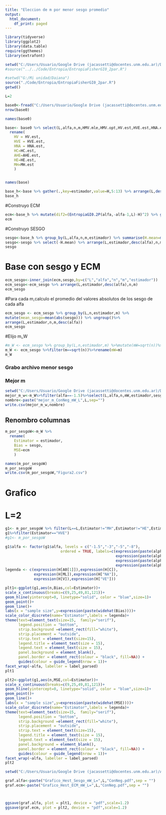 ---
title: "Eleccion de m por menor sesgo promedio"
output:
  html_document:
    df_print: paged
---


```{r}
library(tidyverse)
library(ggplot2)
library(data.table)
require(ggthemes)
library(extrafont) 

setwd("C:/Users/Usuario/Google Drive (jacassetti@docentes.unm.edu.ar)/Daiana/")
#source("../../Code/Entropia/EntropiaFisherGI0_2par.R")

#setwd("G:/Mi unidad/Daiana")
source("./Code/Entropia/EntropiaFisherGI0_2par.R")
getwd()
```
```{r}
L=2
```

```{r}
base0<-fread("C:/Users/Usuario/Google Drive (jacassetti@docentes.unm.edu.ar)/Daiana/Data/NuevoAnalisisFinal/Mle_L2_sinCont_GamaEst_TodoEst_FINAL.csv")
nrow(base0)
```

```{r}
names(base0)
```

```{r}
base<- base0 %>% select(L,alfa,n,m,HMV.mle,HMV.opt,HV.est,HVE.est,HNA.est,HC.est,AHE.est,HE.est,MH.est)%>%
  rename(
    HV = HV.est,
    HVE = HVE.est,
    HNA = HNA.est,
    HC=HC.est,
    AHE=AHE.est,
    HE=HE.est,
    MH=MH.est
    )



```

```{r}
names(base)
```

```{r}
base_h<-base %>% gather(.,key=estimador,value=H,5:13) %>% arrange(L,desc(alfa),n,estimador,m)
base_h
```

#Construyo ECM

```{r echo=TRUE,message=FALSE}
ecm<-base_h %>% mutate(dif2=(EntropiaGI0.2P(alfa,-alfa-1,L)-H)^2) %>% group_by(L,alfa,n,m,estimador) %>% summarise(ecm=mean(dif2)) %>% ungroup()%>% arrange(L,estimador,desc(alfa),n,m)
ecm
```


#Construyo SESGO

```{r}
sesgo<-base_h %>% group_by(L,alfa,n,m,estimador) %>% summarise(H.mean=mean(H)) %>% mutate(sesgo=H.mean-EntropiaGI0.2P(alfa,-alfa-1,L)) %>% ungroup()
sesgo<-sesgo %>% select(-H.mean) %>% arrange(L,estimador,desc(alfa),n,m)
sesgo
```


# Base con sesgo y ECM
```{r}
ecm_sesgo<-inner_join(ecm,sesgo,by=c("L","alfa","n","m","estimador"))
ecm_sesgo<-ecm_sesgo %>% arrange(L,estimador,desc(alfa),n,m)
ecm_sesgo
```
#Para cada m,calculo el promedio del valores absolutos de los sesgo de cada alfa 

```{r}
ecm_sesgo <- ecm_sesgo %>% group_by(L,n,estimador,m) %>%
mutate(mean_sesgo=mean(abs(sesgo))) %>% ungroup()%>%
arrange(L,estimador,n,m,desc(alfa))
ecm_sesgo
```



#Elijo m_W 

```{r}
#m_W <- ecm_sesgo %>% group_by(L,n,estimador,m) %>%mutate(mW=sqrt(n))%>%filter(m==mW)
m_W <- ecm_sesgo %>%filter(m==sqrt(n))%>%rename(mW=m)
m_W
```

### Grabo archivo menor sesgo
### Mejor m
```{r}
setwd("C:/Users/Usuario/Google Drive (jacassetti@docentes.unm.edu.ar)/Daiana/Data/NuevoAnalisis")
mejor_m_w<-m_W%>%filter(alfa==-1.5)%>%select(L,alfa,n,mW,estimador,sesgo)
nombre<-paste("mejor_m_ConNeg_mW_L",L,sep="")
write.csv(mejor_m_w,nombre)
```

## Renombro columnas


```{r}
m_por_sesgoW<-m_W %>% 
  rename(
    Estimator = estimador,
    Bias = sesgo,
    MSE=ecm
    )

names(m_por_sesgoW)
m_por_sesgoW
write.csv(m_por_sesgoW,"Figura2.csv")
```
# Grafico
# L=2

```{r}
g1<- m_por_sesgoW %>% filter(L==L,Estimator!="MH",Estimator!="HE",Estimator!="HMV.opt")
g1%>%filter(Estimator=="HVE")
#g1<- m_por_sesgoW

g1$alfa <- factor(g1$alfa, levels = c("-1.5","-3","-5","-8"),
                         ordered = TRUE, labels=c(expression(paste(alpha,"=-1.5")),
                                                  expression(paste(alpha,"=-3")),
                                                  expression(paste(alpha,"=-5")),
                                                  expression(paste(alpha,"=-8"))))
legenda <- c(expression(H[A0[1]]),expression(H[C]),
             expression(H[ML]),expression(H["NA"]),
             expression(H[V]),expression(H["VE"]))

plt1<-ggplot(g1,aes(n,Bias,col=Estimator))+
scale_x_continuous(breaks=c(9,25,49,81,121))+
geom_hline(yintercept=0, linetype="solid", color = "blue",size=1)+
geom_point()+
geom_line()+
labs(x = "sample size",y=expression(paste(widehat(Bias))))+
scale_color_discrete(name="Estimator",labels = legenda)+
theme(text=element_text(size=15,  family="serif"),
      legend.position = "bottom",
      strip.background =element_rect(fill="white"),
      strip.placement = "outside",
      strip.text = element_text(size=15),
      legend.title = element_text(size = 15),
      legend.text = element_text(size = 15),
      panel.background = element_blank(),
      panel.border = element_rect(colour = "black", fill=NA)) +
      guides(colour = guide_legend(nrow = 1))+
facet_wrap(~alfa, labeller = label_parsed)
plt1

plt2<-ggplot(g1,aes(n,MSE,col=Estimator))+
scale_x_continuous(breaks=c(9,25,49,81,121))+
geom_hline(yintercept=0, linetype="solid", color = "blue",size=1)+
geom_point()+
geom_line()+
labs(x = "sample size",y=expression(paste(widehat(MSE))))+
scale_color_discrete(name="Estimator",labels = legenda)+
theme(text=element_text(size=15,  family="serif"),
      legend.position = "bottom",
      strip.background =element_rect(fill="white"),
      strip.placement = "outside",
      strip.text = element_text(size=15),
      legend.title = element_text(size = 15),
      legend.text = element_text(size = 15),
      panel.background = element_blank(),
      panel.border = element_rect(colour = "black", fill=NA)) +
      guides(colour = guide_legend(nrow = 1))+
facet_wrap(~alfa, labeller = label_parsed)
plt2
```


```{r}
setwd("C:/Users/Usuario/Google Drive (jacassetti@docentes.unm.edu.ar)/AndreDaiJulia/Figures/CISS2021")

graf.alfa<-paste("Grafico_Hest_Sesgo_mW_L=",L,"ConNeg.pdf",sep = "")
graf.ecm<-paste("Grafico_Hest_ECM_mW_L=",L,"ConNeg.pdf",sep = "")



ggsave(graf.alfa, plot = plt1, device = "pdf",scale=1.2)
ggsave(graf.ecm, plot = plt2, device = "pdf",scale=1.2)
```





